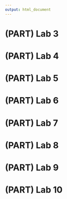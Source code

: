 ```yaml
---
output: html_document
---
```



# (PART) Lab 3 {-}

# (PART) Lab 4 {-}

# (PART) Lab 5 {-}

# (PART) Lab 6 {-}

# (PART) Lab 7 {-}

# (PART) Lab 8 {-}

# (PART) Lab 9 {-}

# (PART) Lab 10 {-}